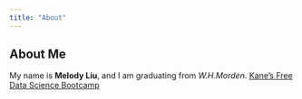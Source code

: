 ```yaml
---
title: "About"
---
```

## About Me
My name is **Melody Liu**, and I am graduating from *W.H.Morden*.
[Kane's Free Data Science Bootcamp](https://bootcamp.davidkane.info)
